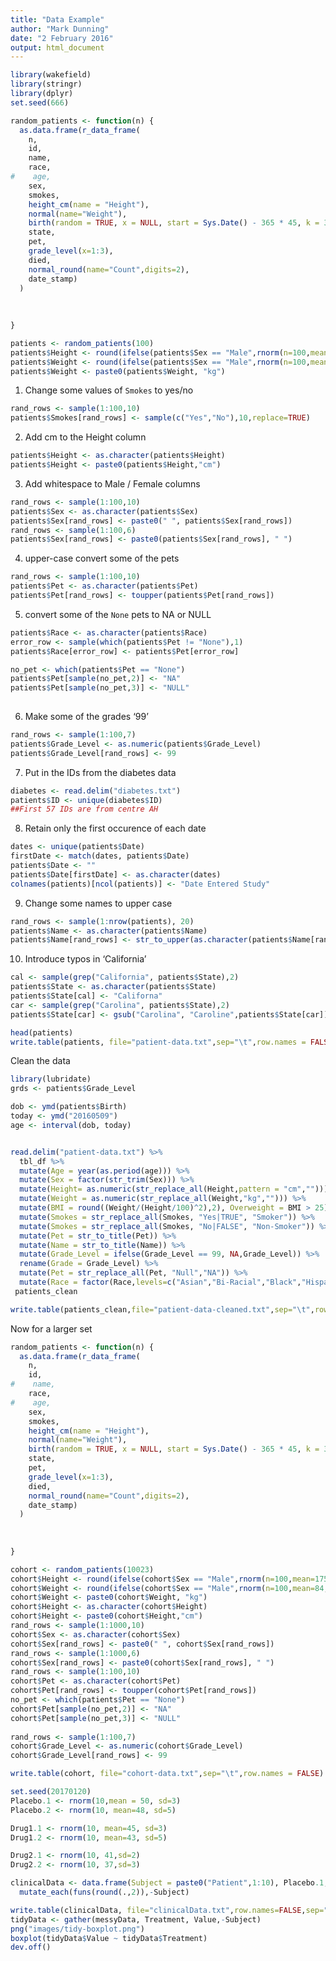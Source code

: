 ```yaml
---
title: "Data Example"
author: "Mark Dunning"
date: "2 February 2016"
output: html_document
---
```



```r
library(wakefield)
library(stringr)
library(dplyr)
set.seed(666)

random_patients <- function(n) {
  as.data.frame(r_data_frame(
    n,
    id,
    name,
    race,
#    age,
    sex,
    smokes,
    height_cm(name = "Height"),
    normal(name="Weight"),
    birth(random = TRUE, x = NULL, start = Sys.Date() - 365 * 45, k = 365*2,by = "1 days"),
    state,
    pet,
    grade_level(x=1:3),
    died,    
    normal_round(name="Count",digits=2),
    date_stamp)
  )
  
  
  
}

patients <- random_patients(100)
patients$Height <- round(ifelse(patients$Sex == "Male",rnorm(n=100,mean=175.3,sd=6),rnorm(n=100,161.9,sd=3)),2)
patients$Weight <- round(ifelse(patients$Sex == "Male",rnorm(n=100,mean=84,sd=6),rnorm(n=100,69,sd=3)),2)
patients$Weight <- paste0(patients$Weight, "kg")
```

1. Change some values of `Smokes` to yes/no

```r

rand_rows <- sample(1:100,10)
patients$Smokes[rand_rows] <- sample(c("Yes","No"),10,replace=TRUE)
```

2. Add cm to the Height column


```r
patients$Height <- as.character(patients$Height)
patients$Height <- paste0(patients$Height,"cm")
```


3. Add whitespace to Male / Female columns

```r
rand_rows <- sample(1:100,10)
patients$Sex <- as.character(patients$Sex)
patients$Sex[rand_rows] <- paste0(" ", patients$Sex[rand_rows])
rand_rows <- sample(1:100,6)
patients$Sex[rand_rows] <- paste0(patients$Sex[rand_rows], " ")

```

4. upper-case convert some of the pets

```r
rand_rows <- sample(1:100,10)
patients$Pet <- as.character(patients$Pet)
patients$Pet[rand_rows] <- toupper(patients$Pet[rand_rows])
```

5. convert some of the `None` pets to NA or NULL

```r
patients$Race <- as.character(patients$Race)
error_row <- sample(which(patients$Pet != "None"),1)
patients$Race[error_row] <- patients$Pet[error_row]

no_pet <- which(patients$Pet == "None")
patients$Pet[sample(no_pet,2)] <- "NA"
patients$Pet[sample(no_pet,3)] <- "NULL"
  
```


6. Make some of the grades '99'

```r
rand_rows <- sample(1:100,7)
patients$Grade_Level <- as.numeric(patients$Grade_Level)
patients$Grade_Level[rand_rows] <- 99
```

7. Put in the IDs from the diabetes data

```r
diabetes <- read.delim("diabetes.txt")
patients$ID <- unique(diabetes$ID)
##First 57 IDs are from centre AH


```

8. Retain only the first occurence of each date

```r
dates <- unique(patients$Date)
firstDate <- match(dates, patients$Date)
patients$Date <- ""
patients$Date[firstDate] <- as.character(dates)
colnames(patients)[ncol(patients)] <- "Date Entered Study"
```

9. Change some names to upper case

```r
rand_rows <- sample(1:nrow(patients), 20)
patients$Name <- as.character(patients$Name)
patients$Name[rand_rows] <- str_to_upper(as.character(patients$Name[rand_rows]))
```

10. Introduce typos in 'California'

```r
cal <- sample(grep("California", patients$State),2)
patients$State <- as.character(patients$State)
patients$State[cal] <- "Californa"
car <- sample(grep("Carolina", patients$State),2)
patients$State[car] <- gsub("Carolina", "Caroline",patients$State[car])

```


```r
head(patients)
write.table(patients, file="patient-data.txt",sep="\t",row.names = FALSE)
```


Clean the data

```r
library(lubridate)
grds <- patients$Grade_Level

dob <- ymd(patients$Birth)
today <- ymd("20160509")
age <- interval(dob, today)


read.delim("patient-data.txt") %>% 
  tbl_df %>% 
  mutate(Age = year(as.period(age))) %>% 
  mutate(Sex = factor(str_trim(Sex))) %>% 
  mutate(Height= as.numeric(str_replace_all(Height,pattern = "cm",""))) %>% 
  mutate(Weight = as.numeric(str_replace_all(Weight,"kg",""))) %>% 
  mutate(BMI = round((Weight/(Height/100)^2),2), Overweight = BMI > 25) %>% 
  mutate(Smokes = str_replace_all(Smokes, "Yes|TRUE", "Smoker")) %>% 
  mutate(Smokes = str_replace_all(Smokes, "No|FALSE", "Non-Smoker")) %>% 
  mutate(Pet = str_to_title(Pet)) %>% 
  mutate(Name = str_to_title(Name)) %>% 
  mutate(Grade_Level = ifelse(Grade_Level == 99, NA,Grade_Level)) %>% 
  rename(Grade = Grade_Level) %>% 
  mutate(Pet = str_replace_all(Pet, "Null","NA")) %>% 
  mutate(Race = factor(Race,levels=c("Asian","Bi-Racial","Black","Hispanic","White",NA))) -> patients_clean
 patients_clean
```


```r
write.table(patients_clean,file="patient-data-cleaned.txt",sep="\t",row.names = FALSE)
```

Now for a larger set

```r

random_patients <- function(n) {
  as.data.frame(r_data_frame(
    n,
    id,
#    name,
    race,
#    age,
    sex,
    smokes,
    height_cm(name = "Height"),
    normal(name="Weight"),
    birth(random = TRUE, x = NULL, start = Sys.Date() - 365 * 45, k = 365*2,by = "1 days"),
    state,
    pet,
    grade_level(x=1:3),
    died,    
    normal_round(name="Count",digits=2),
    date_stamp)
  )
  
  
  
}

cohort <- random_patients(10023)
cohort$Height <- round(ifelse(cohort$Sex == "Male",rnorm(n=100,mean=175.3,sd=6),rnorm(n=100,161.9,sd=3)),2)
cohort$Weight <- round(ifelse(cohort$Sex == "Male",rnorm(n=100,mean=84,sd=6),rnorm(n=100,69,sd=3)),2)
cohort$Weight <- paste0(cohort$Weight, "kg")
cohort$Height <- as.character(cohort$Height)
cohort$Height <- paste0(cohort$Height,"cm")
rand_rows <- sample(1:1000,10)
cohort$Sex <- as.character(cohort$Sex)
cohort$Sex[rand_rows] <- paste0(" ", cohort$Sex[rand_rows])
rand_rows <- sample(1:1000,6)
cohort$Sex[rand_rows] <- paste0(cohort$Sex[rand_rows], " ")
rand_rows <- sample(1:100,10)
cohort$Pet <- as.character(cohort$Pet)
cohort$Pet[rand_rows] <- toupper(cohort$Pet[rand_rows])
no_pet <- which(patients$Pet == "None")
cohort$Pet[sample(no_pet,2)] <- "NA"
cohort$Pet[sample(no_pet,3)] <- "NULL"
  
rand_rows <- sample(1:100,7)
cohort$Grade_Level <- as.numeric(cohort$Grade_Level)
cohort$Grade_Level[rand_rows] <- 99

write.table(cohort, file="cohort-data.txt",sep="\t",row.names = FALSE)

```

```r
set.seed(20170120)
Placebo.1 <- rnorm(10,mean = 50, sd=3)
Placebo.2 <- rnorm(10, mean=48, sd=5)

Drug1.1 <- rnorm(10, mean=45, sd=3)
Drug1.2 <- rnorm(10, mean=43, sd=5)

Drug2.1 <- rnorm(10, 41,sd=2)
Drug2.2 <- rnorm(10, 37,sd=3)

clinicalData <- data.frame(Subject = paste0("Patient",1:10), Placebo.1, Placebo.2, Drug1.1,Drug1.2,Drug2.1,Drug2.2) %>% 
  mutate_each(funs(round(.,2)),-Subject)

write.table(clinicalData, file="clinicalData.txt",row.names=FALSE,sep="\t")
tidyData <- gather(messyData, Treatment, Value,-Subject)
png("images/tidy-boxplot.png")
boxplot(tidyData$Value ~ tidyData$Treatment)
dev.off()
```

